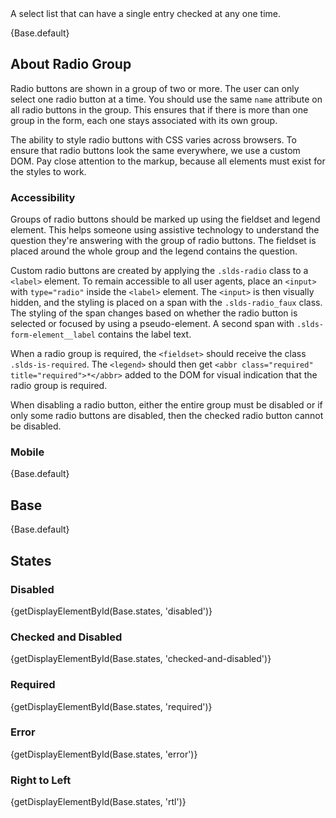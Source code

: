 
<div className="doc lead">
  A select list that can have a single entry checked at any one time.
</div>

<CodeView exampleOnly>{Base.default}</CodeView>

## About Radio Group

Radio buttons are shown in a group of two or more. The user can only select one radio button at a time. You should use the same `name` attribute on all radio buttons in the group. This ensures that if there is more than one group in the form, each one stays associated with its own group.

The ability to style radio buttons with CSS varies across browsers. To ensure that radio buttons look the same everywhere, we use a custom DOM. Pay close attention to the markup, because all elements must exist for the styles to work.

### Accessibility

Groups of radio buttons should be marked up using the fieldset and legend element. This helps someone using assistive technology to understand the question they're answering with the group of radio buttons. The fieldset is placed around the whole group and the legend contains the question.

Custom radio buttons are created by applying the `.slds-radio` class to a `<label>` element. To remain accessible to all user agents, place an `<input>` with `type="radio"` inside the `<label>` element. The `<input>` is then visually hidden, and the styling is placed on a span with the `.slds-radio_faux` class. The styling of the span changes based on whether the radio button is selected or focused by using a pseudo-element. A second span with `.slds-form-element__label` contains the label text.

When a radio group is required, the `<fieldset>` should receive the class `.slds-is-required`. The `<legend>` should then get `<abbr class="required" title="required">*</abbr>` added to the DOM for visual indication that the radio group is required.

When disabling a radio button, either the entire group must be disabled or if only some radio buttons are disabled, then the checked radio button cannot be disabled.

### Mobile

<MobileBlurb patternSpecificText="radio groups will have an increased size to accommodate tapping with a finger instead of the more precise mouse cursor" />

<CodeView frameOnly>{Base.default}</CodeView>

## Base

<CodeView>{Base.default}</CodeView>

## States

### Disabled

<CodeView>{getDisplayElementById(Base.states, 'disabled')}</CodeView>

### Checked and Disabled

<CodeView>
  {getDisplayElementById(Base.states, 'checked-and-disabled')}
</CodeView>

### Required

<CodeView>{getDisplayElementById(Base.states, 'required')}</CodeView>

### Error

<CodeView>{getDisplayElementById(Base.states, 'error')}</CodeView>

### Right to Left

<CodeView>{getDisplayElementById(Base.states, 'rtl')}</CodeView>
